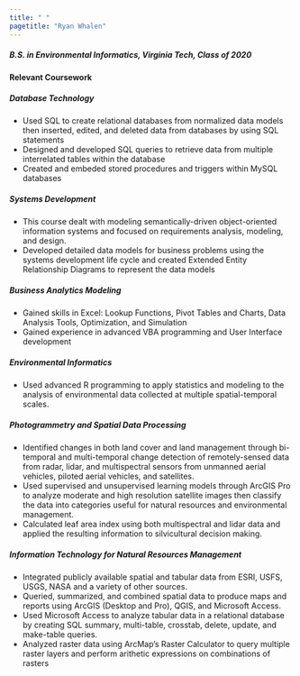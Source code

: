 ```yaml
---
title: " "
pagetitle: "Ryan Whalen"
---
```


##### B.S. in Environmental Informatics, Virginia Tech, Class of 2020

#### **Relevant Coursework**

##### Database Technology
  - Used SQL to create relational databases from normalized data models then inserted, edited, and deleted data from databases by using SQL statements
  - Designed and developed SQL queries to retrieve data from multiple interrelated tables within the database
  - Created and embeded stored procedures and triggers within MySQL databases

##### Systems Development
  - This course dealt with modeling semantically-driven object-oriented information systems and focused on requirements analysis, modeling, and design.
  - Developed detailed data models for business problems using the systems development life cycle and created Extended Entity Relationship Diagrams to represent the data models

##### Business Analytics Modeling
  - Gained skills in Excel: Lookup Functions, Pivot Tables and Charts, Data Analysis Tools, Optimization, and Simulation
  - Gained experience in advanced VBA programming and User Interface development

##### Environmental Informatics
  - Used advanced R programming to apply statistics and modeling to the analysis of environmental data collected at multiple spatial-temporal scales.

##### Photogrammetry and Spatial Data Processing
  - Identified changes in both land cover and land management through bi-temporal and multi-temporal change detection of remotely-sensed data from radar, lidar, and multispectral sensors from unmanned aerial vehicles, piloted aerial vehicles, and satellites.
  - Used supervised and unsupervised learning models through ArcGIS Pro to analyze moderate and high resolution satellite images then classify the data into categories useful for natural resources and environmental management.
  - Calculated leaf area index using both multispectral and lidar data and applied the resulting information to silvicultural decision making.

##### Information Technology for Natural Resources Management
  - Integrated publicly available spatial and tabular data from ESRI, USFS, USGS, NASA and a variety of other sources.
  - Queried, summarized, and combined spatial data to produce maps and reports using ArcGIS (Desktop and Pro), QGIS, and Microsoft Access.
  - Used Microsoft Access to analyze tabular data in a relational database by creating SQL summary, multi-table, crosstab, delete, update, and make-table queries.
  - Analyzed raster data using ArcMap's Raster Calculator to query multiple raster layers and perform arithetic expressions on combinations of rasters
